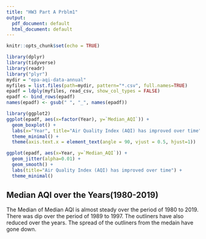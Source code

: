 ```yaml
---
title: "HW3 Part A Prblm1"
output:
  pdf_document: default
  html_document: default
---
```


```r
knitr::opts_chunk$set(echo = TRUE)
```

```r
library(dplyr)
library(tidyverse)
library(readr)
library("plyr")
mydir = "epa-aqi-data-annual"
myfiles = list.files(path=mydir, pattern="*.csv", full.names=TRUE)
epadf = ldply(myfiles, read_csv, show_col_types = FALSE)
epadf <- bind_rows(epadf)
names(epadf) <- gsub(" ", "_", names(epadf))
```

```r
library(ggplot2)
ggplot(epadf, aes(x=factor(Year), y=`Median_AQI`)) +
  geom_boxplot() +
  labs(x="Year", title="Air Quality Index (AQI) has improved over time") +
  theme_minimal() +
  theme(axis.text.x = element_text(angle = 90, vjust = 0.5, hjust=1))
```

```r
ggplot(epadf, aes(x=Year, y=`Median_AQI`)) +
  geom_jitter(alpha=0.01) +
  geom_smooth() +
  labs(title="Air Quality Index (AQI) has improved over time") +
  theme_minimal()
```

## Median AQI over the Years(1980-2019)

The Median of Median AQI is almost steady over the period of 1980 to 2019. There was dip over the period of 1989 to 1997. 
The outliners have also reduced over the years. The spread of the outliners from the medain have gone down.